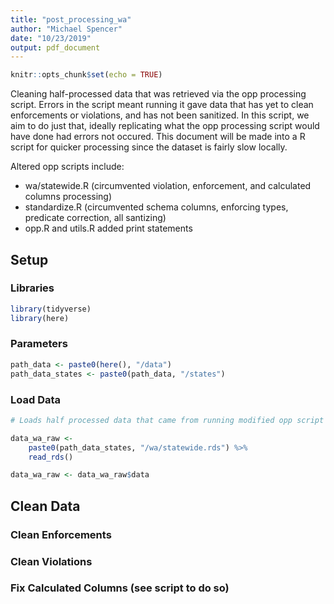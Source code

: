 ```yaml
---
title: "post_processing_wa"
author: "Michael Spencer"
date: "10/23/2019"
output: pdf_document
---
```


```r
knitr::opts_chunk$set(echo = TRUE)
```

Cleaning half-processed data that was retrieved via the opp processing script. Errors in the script meant running it gave data that has yet to clean enforcements or violations, and has not been sanitized. In this script, we aim to do just that, ideally replicating what the opp processing script would have done had errors not occured. This document will be made into a R script for quicker processing since the dataset is fairly slow locally.

Altered opp scripts include:

* wa/statewide.R (circumvented violation, enforcement, and calculated columns processing)
* standardize.R (circumvented schema columns, enforcing types, predicate correction, all santizing)
* opp.R and utils.R added print statements

## Setup

### Libraries
```r
library(tidyverse)
library(here)
```

### Parameters
```r
path_data <- paste0(here(), "/data")
path_data_states <- paste0(path_data, "/states")
```

### Load Data
```r
# Loads half processed data that came from running modified opp script

data_wa_raw <-
	paste0(path_data_states, "/wa/statewide.rds") %>% 
	read_rds()
```

```r
data_wa_raw <- data_wa_raw$data
```

## Clean Data

### Clean Enforcements

### Clean Violations

### Fix Calculated Columns (see script to do so)